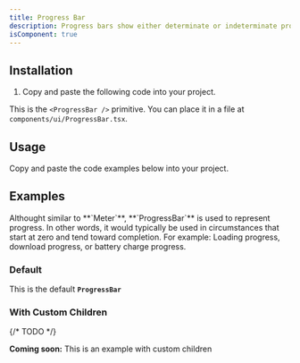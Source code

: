 ```yaml
---
title: Progress Bar
description: Progress bars show either determinate or indeterminate progress of an operation over time.
isComponent: true
---
```


## Installation

1. Copy and paste the following code into your project.

This is the `<ProgressBar />` primitive. You can place it in a file at `components/ui/ProgressBar.tsx`.

## Usage

Copy and paste the code examples below into your project.

<ComponentSource src="../../packages/ui/src/ProgressBar.tsx" />

## Examples

<Callout type="note">
  Althought similar to **`Meter`**, **`ProgressBar`** is used to represent
  progress. In other words, it would typically be used in circumstances that
  start at zero and tend toward completion. For example: Loading progress,
  download progress, or battery charge progress.
</Callout>

### Default

This is the default **`ProgressBar`**

<ComponentExample name="ProgressBar" story="default" />

### With Custom Children

{/* TODO */}

**Coming soon:** This is an example with custom children
